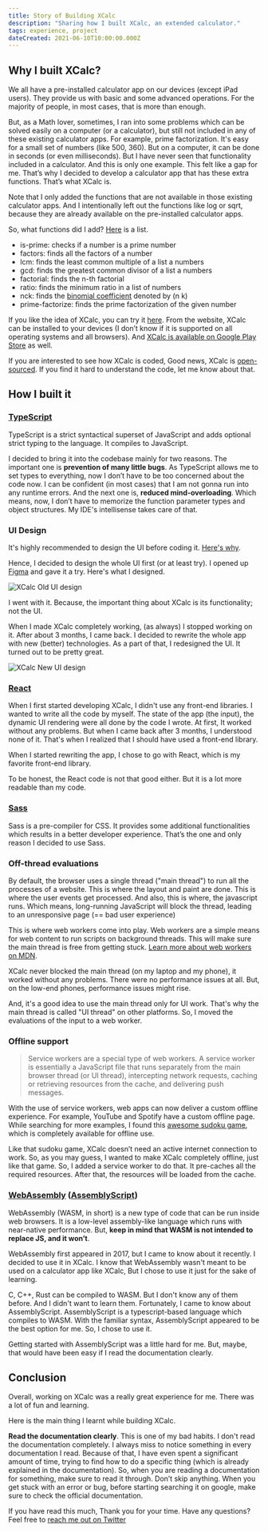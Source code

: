 ```yaml
---
title: Story of Building XCalc
description: "Sharing how I built XCalc, an extended calculator."
tags: experience, project
dateCreated: 2021-06-10T10:00:00.000Z
---
```


<TableOfContents />

## Why I built XCalc?

We all have a pre-installed calculator app on our devices (except iPad users). They provide us with basic and some advanced operations. For the majority of people, in most cases, that is more than enough.

But, as a Math lover, sometimes, I ran into some problems which can be solved easily on a computer (or a calculator), but still not included in any of these existing calculator apps.
For example, prime factorization. It's easy for a small set of numbers (like 500, 360). But on a computer, it can be done in seconds (or even milliseconds). But I have never seen that functionality included in a calculator. And this is only one example. This felt like a gap for me. That’s why I decided to develop a calculator app that has these extra functions. That’s what XCalc is.


Note that I only added the functions that are not available in those existing calculator apps. And I intentionally left out the functions like log or sqrt, because they are already available on the pre-installed calculator apps.

So, what functions did I add? [Here](https://x-calc.vercel.app/help) is a list. 
 - is-prime: checks if a number is a prime number
 - factors: finds all the factors of a number
 - lcm: finds the least common multiple of a list a numbers
 - gcd: finds the greatest common divisor of a list a numbers
 - factorial: finds the n-th factorial
 - ratio: finds the minimum ratio in a list of numbers
 - nck: finds the [binomial coefficient](https://en.wikipedia.org/wiki/Binomial_coefficient) denoted by (n k)
 - prime-factorize: finds the prime factorization of the given number

If you like the idea of XCalc, you can try it [here](https://bit.ly/xcalc-web). From the website, XCalc can be installed to your devices (I don’t know if it is supported on all operating systems and all browsers).
And [XCalc is available on Google Play Store](https://bit.ly/xcalc-app) as well.

If you are interested to see how XCalc is coded, Good news, XCalc is [open-sourced](http://github.com/sahithyandev/xcalc). If you find it hard to understand the code, let me know about that.

## How I built it

### [TypeScript](https://typescriptlang.org)

TypeScript is a strict syntactical superset of JavaScript and adds optional strict typing to the language. It compiles to JavaScript.

I decided to bring it into the codebase mainly for two reasons. The important one is **prevention of many little bugs**. As TypeScript allows me to set types to everything, now I don’t have to be too concerned about the code now. I can be confident (in most cases) that I am not gonna run into any runtime errors.
And the next one is, **reduced mind-overloading**. Which means, now, I don’t have to memorize the function parameter types and object structures. My IDE's intellisense takes care of that.

### UI Design

It's highly recommended to design the UI before coding it. [Here's why](https://www.youtube.com/watch?v=ZyAsNw7XZ1c). 

Hence, I decided to design the whole UI first (or at least try). I opened up [Figma](https://figma.com) and gave it a try. Here's what I designed.

<img alt="XCalc Old UI design" src="/post__images/building-xcalc/xcalc-old-design.jpg" />

I went with it. Because, the important thing about XCalc is its functionality; not the UI.


When I made XCalc completely working, (as always) I stopped working on it. After about 3 months, I came back. I decided to rewrite the whole app with new (better) technologies. As a part of that, I redesigned the UI. It turned out to be pretty great.

<img alt="XCalc New UI design" src="/post__images/building-xcalc/xcalc-new-design.png" />

### [React](https://reactjs.org)
When I first started developing XCalc, I didn't use any front-end libraries. I wanted to write all the code by myself. The state of the app (the input), the dynamic UI rendering were all done by the code I wrote. At first, It worked without any problems.  But when I came back after 3 months, I understood none of it. That's when I realized that I should have used a front-end library.

When I started rewriting the app, I chose to go with React, which is my favorite front-end library.

To be honest, the React code is not that good either. But it is a lot more readable than my code.

### [Sass](https://sass-lang.com)
Sass is a pre-compiler for CSS. It provides some additional functionalities which results in a better developer experience. That’s the one and only reason I decided to use Sass.

### Off-thread evaluations
By default, the browser uses a single thread ("main thread") to run all the processes of a website. This is where the layout and paint are done. This is where the user events get processed. And also, this is where, the javascript runs. Which means, long-running JavaScript will block the thread, leading to an unresponsive page (== bad user experience)

This is where web workers come into play. Web workers are a simple means for web content to run scripts on background threads. This will make sure the main thread is free from getting stuck. [Learn more about web workers on MDN](https://developer.mozilla.org/en-US/docs/Web/API/Web_Workers_API/Using_web_workers).

XCalc never blocked the main thread (on my laptop and my phone), it worked without any problems. There were no performance issues at all. But, on the low-end phones, performance issues might rise.

And, it's a good idea to use the main thread only for UI work. That's why the main thread is called "UI thread" on other platforms. So, I moved the evaluations of the input to a web worker. 

### Offline support
<BlockQuote citationText="Google Developers Blog" citationLink="https://developers.google.com/web/ilt/pwa/introduction-to-service-worker#what_is_a_service_worker">
Service workers are a special type of web workers. A service worker is essentially a JavaScript file that runs separately from the main browser thread (or UI thread), intercepting network requests, caching or retrieving resources from the cache, and delivering push messages.
</BlockQuote>

With the use of service workers, web apps can now deliver a custom offline experience. For example, YouTube and Spotify have a custom offline page. While searching for more examples, I found this [awesome sudoku game](https://sudoku.jull.dev/), which is completely available for offline use.

Like that sudoku game, XCalc doesn’t need an active internet connection to work. So, as you may guess, I wanted to make XCalc completely offline, just like that game. So, I added a service worker to do that. It pre-caches all the required resources. After that, the resources will be loaded from the cache.

### [WebAssembly](https://webassembly.org) ([AssemblyScript](https://www.assemblyscript.org))
WebAssembly (WASM, in short) is a new type of code that can be run inside web browsers. It is a low-level assembly-like language which runs with near-native performance.
But, **keep in mind that WASM is not intended to replace JS, and it won’t**.

WebAssembly first appeared in 2017, but I came to know about it recently. I decided to use it in XCalc. I know that WebAssembly wasn't meant to be used on a calculator app like XCalc, But I chose to use it just for the sake of learning.

C, C++, Rust can be compiled to WASM. But I don't know any of them before. And I didn't want to learn them. Fortunately, I came to know about AssemblyScript. AssemblyScript is a typescript-based language which compiles to WASM. With the familiar syntax, AssemblyScript appeared to be the best option for me. So, I chose to use it.

Getting started with AssemblyScript was a little hard for me. But, maybe, that would have been easy if I read the documentation clearly.

## Conclusion
Overall, working on XCalc was a really great experience for me. There was a lot of fun and learning.

Here is the main thing I learnt while building XCalc.

**Read the documentation clearly**. This is one of my bad habits. I don't read the documentation completely. I always miss to notice something in every documentation I read. Because of that, I have even spent a significant amount of time, trying to find how to do a specific thing (which is already explained in the documentation). So, when you are reading a documentation for something, make sure to read it through. Don’t skip anything. When you get stuck with an error or bug, before starting searching it on google, make sure to check the official documentation.

If you have read this much, Thank you for your time. Have any questions? Feel free to [reach me out on Twitter](https://twitter.com/iamSahithyan)
